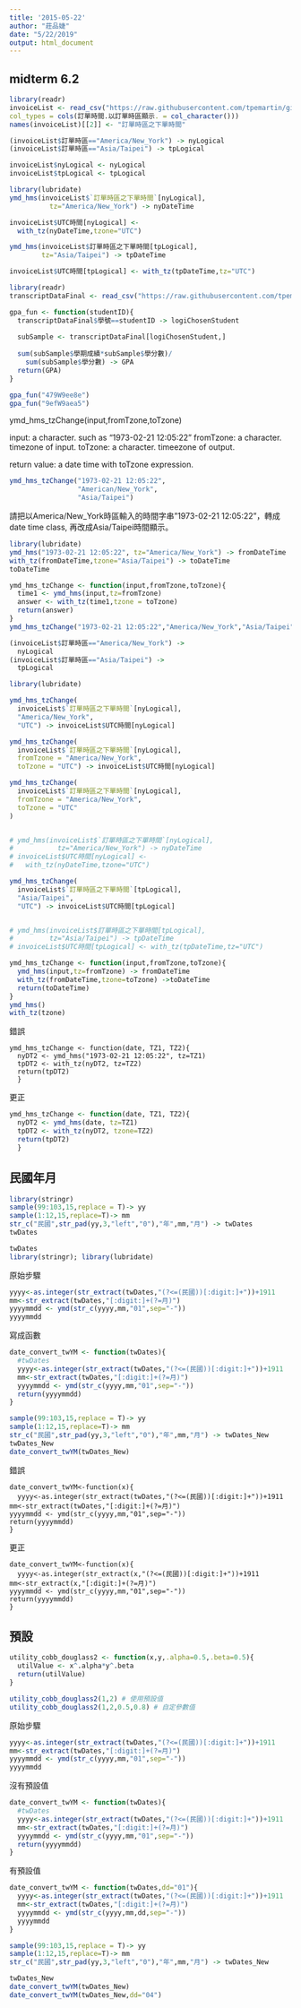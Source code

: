 ```yaml
---
title: '2015-05-22'
author: "莊品婕"
date: "5/22/2019"
output: html_document
---
```


## midterm 6.2

```r
library(readr)
invoiceList <- read_csv("https://raw.githubusercontent.com/tpemartin/github-data/master/invoiceList.csv",
col_types = cols(訂單時間.以訂單時區顯示. = col_character()))
names(invoiceList)[[2]] <- "訂單時區之下單時間"
```

```r
(invoiceList$訂單時區=="America/New_York") -> nyLogical
(invoiceList$訂單時區=="Asia/Taipei") -> tpLogical

invoiceList$nyLogical <- nyLogical
invoiceList$tpLogical <- tpLogical

library(lubridate)
ymd_hms(invoiceList$`訂單時區之下單時間`[nyLogical],
          tz="America/New_York") -> nyDateTime

invoiceList$UTC時間[nyLogical] <-
  with_tz(nyDateTime,tzone="UTC")

ymd_hms(invoiceList$訂單時區之下單時間[tpLogical],
        tz="Asia/Taipei") -> tpDateTime

invoiceList$UTC時間[tpLogical] <- with_tz(tpDateTime,tz="UTC")
```



```r
library(readr)
transcriptDataFinal <- read_csv("https://raw.githubusercontent.com/tpemartin/github-data/master/transcriptDataFinal.csv")

gpa_fun <- function(studentID){
  transcriptDataFinal$學號==studentID -> logiChosenStudent
  
  subSample <- transcriptDataFinal[logiChosenStudent,]
  
  sum(subSample$學期成績*subSample$學分數)/
    sum(subSample$學分數) -> GPA
  return(GPA)
}
```

```r
gpa_fun("479W9ee8e")
gpa_fun("9efW9aea5")
```



ymd_hms_tzChange(input,fromTzone,toTzone)

input: a character. such as "1973-02-21 12:05:22"
fromTzone: a character. timezone of input.
toTzone: a character. timeezone of output.

return value: a date time with toTzone expression.

```r
ymd_hms_tzChange("1973-02-21 12:05:22",
                 "American/New_York",
                 "Asia/Taipei")
```

請把以America/New_York時區輸入的時間字串"1973-02-21 12:05:22"，轉成date time class, 再改成Asia/Taipei時間顯示。

```r
library(lubridate)
ymd_hms("1973-02-21 12:05:22", tz="America/New_York") -> fromDateTime
with_tz(fromDateTime,tzone="Asia/Taipei") -> toDateTime
toDateTime
```

```r
ymd_hms_tzChange <- function(input,fromTzone,toTzone){
  time1 <- ymd_hms(input,tz=fromTzone)
  answer <- with_tz(time1,tzone = toTzone)
  return(answer)
}
ymd_hms_tzChange("1973-02-21 12:05:22","America/New_York","Asia/Taipei")
```


```r
(invoiceList$訂單時區=="America/New_York") ->
  nyLogical
(invoiceList$訂單時區=="Asia/Taipei") -> 
  tpLogical

library(lubridate)

ymd_hms_tzChange(
  invoiceList$`訂單時區之下單時間`[nyLogical],
  "America/New_York",
  "UTC") -> invoiceList$UTC時間[nyLogical]

ymd_hms_tzChange(
  invoiceList$`訂單時區之下單時間`[nyLogical],
  fromTzone = "America/New_York",
  toTzone = "UTC") -> invoiceList$UTC時間[nyLogical]

ymd_hms_tzChange(
  invoiceList$`訂單時區之下單時間`[nyLogical],
  fromTzone = "America/New_York",
  toTzone = "UTC"
)


# ymd_hms(invoiceList$`訂單時區之下單時間`[nyLogical],
#           tz="America/New_York") -> nyDateTime
# invoiceList$UTC時間[nyLogical] <-
#   with_tz(nyDateTime,tzone="UTC")

ymd_hms_tzChange(
  invoiceList$`訂單時區之下單時間`[tpLogical],
  "Asia/Taipei",
  "UTC") -> invoiceList$UTC時間[tpLogical]


# ymd_hms(invoiceList$訂單時區之下單時間[tpLogical],
#         tz="Asia/Taipei") -> tpDateTime
# invoiceList$UTC時間[tpLogical] <- with_tz(tpDateTime,tz="UTC")
```

```r
ymd_hms_tzChange <- function(input,fromTzone,toTzone){
  ymd_hms(input,tz=fromTzone) -> fromDateTime 
  with_tz(fromDateTime,tzone=toTzone) ->toDateTime
  return(toDateTime) 
}
ymd_hms()
with_tz(tzone)
```


錯誤
```
ymd_hms_tzChange <- function(date, TZ1, TZ2){
  nyDT2 <- ymd_hms("1973-02-21 12:05:22", tz=TZ1)
  tpDT2 <- with_tz(nyDT2, tz=TZ2)
  return(tpDT2)
  }
```

更正
```r
ymd_hms_tzChange <- function(date, TZ1, TZ2){
  nyDT2 <- ymd_hms(date, tz=TZ1)
  tpDT2 <- with_tz(nyDT2, tzone=TZ2)
  return(tpDT2)
  }
```

## 民國年月

```r
library(stringr)
sample(99:103,15,replace = T)-> yy
sample(1:12,15,replace=T)-> mm
str_c("民國",str_pad(yy,3,"left","0"),"年",mm,"月") -> twDates
twDates
```

```r
twDates
library(stringr); library(lubridate)
```

原始步驟
```r
yyyy<-as.integer(str_extract(twDates,"(?<=(民國))[:digit:]+"))+1911
mm<-str_extract(twDates,"[:digit:]+(?=月)")
yyyymmdd <- ymd(str_c(yyyy,mm,"01",sep="-"))
yyyymmdd
```

寫成函數
```r
date_convert_twYM <- function(twDates){
  #twDates
  yyyy<-as.integer(str_extract(twDates,"(?<=(民國))[:digit:]+"))+1911
  mm<-str_extract(twDates,"[:digit:]+(?=月)")
  yyyymmdd <- ymd(str_c(yyyy,mm,"01",sep="-"))
  return(yyyymmdd)
}

```

```r
sample(99:103,15,replace = T)-> yy
sample(1:12,15,replace=T)-> mm
str_c("民國",str_pad(yy,3,"left","0"),"年",mm,"月") -> twDates_New
twDates_New
date_convert_twYM(twDates_New)
```


錯誤
```
date_convert_twYM<-function(x){
  yyyy<-as.integer(str_extract(twDates,"(?<=(民國))[:digit:]+"))+1911
mm<-str_extract(twDates,"[:digit:]+(?=月)")
yyyymmdd <- ymd(str_c(yyyy,mm,"01",sep="-"))
return(yyyymmdd)
}
```

更正
```
date_convert_twYM<-function(x){
  yyyy<-as.integer(str_extract(x,"(?<=(民國))[:digit:]+"))+1911
mm<-str_extract(x,"[:digit:]+(?=月)")
yyyymmdd <- ymd(str_c(yyyy,mm,"01",sep="-"))
return(yyyymmdd)
}
```

## 預設

```r
utility_cobb_douglass2 <- function(x,y,.alpha=0.5,.beta=0.5){
  utilValue <- x^.alpha*y^.beta
  return(utilValue)
}
```

```r
utility_cobb_douglass2(1,2) # 使用預設值
utility_cobb_douglass2(1,2,0.5,0.8) # 自定參數值
```


原始步驟
```r
yyyy<-as.integer(str_extract(twDates,"(?<=(民國))[:digit:]+"))+1911
mm<-str_extract(twDates,"[:digit:]+(?=月)")
yyyymmdd <- ymd(str_c(yyyy,mm,"01",sep="-"))
yyyymmdd
```

沒有預設值
```r
date_convert_twYM <- function(twDates){
  #twDates
  yyyy<-as.integer(str_extract(twDates,"(?<=(民國))[:digit:]+"))+1911
  mm<-str_extract(twDates,"[:digit:]+(?=月)")
  yyyymmdd <- ymd(str_c(yyyy,mm,"01",sep="-"))
  return(yyyymmdd)
}
```

有預設值
```r
date_convert_twYM <- function(twDates,dd="01"){
  yyyy<-as.integer(str_extract(twDates,"(?<=(民國))[:digit:]+"))+1911
  mm<-str_extract(twDates,"[:digit:]+(?=月)")
  yyyymmdd <- ymd(str_c(yyyy,mm,dd,sep="-"))
  yyyymmdd
}
```

```r
sample(99:103,15,replace = T)-> yy
sample(1:12,15,replace=T)-> mm
str_c("民國",str_pad(yy,3,"left","0"),"年",mm,"月") -> twDates_New

twDates_New
date_convert_twYM(twDates_New)
date_convert_twYM(twDates_New,dd="04")
```









